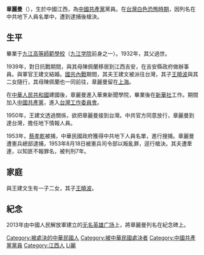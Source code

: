 '''章麗曼'''（{{bd|1924年||1953年|8月18日|}}），生於中國江西，為[[中國共產黨|中國共產黨]]黨員。在[[台灣白色恐怖時期|台灣白色恐怖時期]]，因列名在中共地下人員名單中，遭到逮捕後槍決。

==生平==
畢業于[[九江高等師範學校|九江高等師範學校]]（[[九江学院|九江学院]]前身之一）。1932年，其父過世。

1939年，對日抗戰期間，與其母陳佩蘭移居到江西吉安，在吉安縣政府做辦事員。與軍官王建文結婚。[[國共內戰|國共內戰]]期間，其夫王建文被派往台灣，其子[[王曉波|王曉波]]與其二女隨行，其母陳佩蘭也一同前往，章麗曼留在[[上海|上海]]。

在[[中華人民共和國|中華人民共和國]]建國後，章麗曼進入華東新聞學院，畢業後在[[新華社|新華社]]工作。期間加入[[中國共產黨|中國共產黨]]，進入[[中國共產黨台灣省工作委員會|台灣工作委員會]]。

1950年，王建文透過關係，欲把章麗曼接到台灣。中共官方同意放行，章麗曼到達台灣，擔任地下情報人員。

1953年，[[蔡孝乾|蔡孝乾]]被捕，中華民國政府獲得中共地下人員名單，進行搜捕。章麗曼遭憲兵總部逮捕，1953年8月18日被憲兵司令部以叛亂罪，逕行槍決。其夫遭牽連，以知匪不報罪名，被判刑7年。

==家庭==
與王建文生有一子二女，其子[[王曉波|王曉波]]。

==紀念==
2013年由中國人民解放軍建立的[[无名英雄广场|无名英雄广场]]上，將章麗曼列名在紀念碑上。

{{DEFAULTSORT:Zhang章}}
[[Category:被處決的中華民國人|Category:被處決的中華民國人]]
[[Category:被中華民國處決者|Category:被中華民國處決者]]
[[Category:中國共產黨黨員|Category:中國共產黨黨員]]
[[Category:江西人|Category:江西人]]
[[Category:章姓|Li麗]]